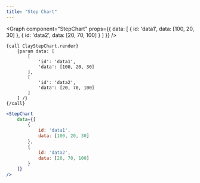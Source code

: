 ```yaml
---
title: "Step Chart"
---
```



<Graph
	component="StepChart"
	props={{
		data: [
			{
				id: 'data1',
				data: [100, 20, 30]
			},
			{
				id: 'data2',
				data: [20, 70, 100]
			}
		]
	}}
/>

```soy
{call ClayStepChart.render}
	{param data: [
		[
			'id': 'data1',
			'data': [100, 20, 30]
		],
		[
			'id': 'data2',
			'data': [20, 70, 100]
		]
	] /}
{/call}
```
```jsx
<StepChart
	data={[
		{
			id: 'data1',
			data: [100, 20, 30]
		},
		{
			id: 'data2',
			data: [20, 70, 100]
		}
	]}
/>
```

